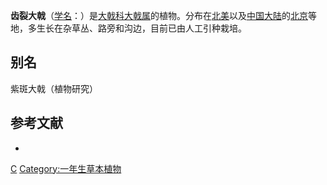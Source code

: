 {{Speciesbox 
| taxon = Euphorbia dentata
| authority = Michx.
}}
'''齿裂大戟'''（[[学名|学名]]：{{lang|la|''Euphorbia dentata''}}）是[[大戟科|大戟科]][[大戟属|大戟属]]的植物。分布在[[北美|北美]]以及[[中国大陆|中国大陆]]的[[北京|北京]]等地，多生长在杂草丛、路旁和沟边，目前已由人工引种栽培。

== 别名 ==
紫斑大戟（植物研究）

== 参考文献 ==
<div class="references-small">
* {{cite web| url =http://www.bioinfo.cn/db05/KmzwSpecies.php?action=view&id=7545| title =齿裂大戟| work =《中国高等植物数据库全库》| publisher =中国科学院微生物研究所| author =昆明植物研究所| accessdate =2009-02-25| deadurl =yes| archiveurl =https://web.archive.org/web/20160305075702/http://www.bioinfo.cn/db05/KmzwSpecies.php?action=view&id=7545| archivedate =2016-03-05}}
</div>
{{Taxonbar|from=Q978763}}

[[Category:大戟属|C]]
[[Category:一年生草本植物|Category:一年生草本植物]]
